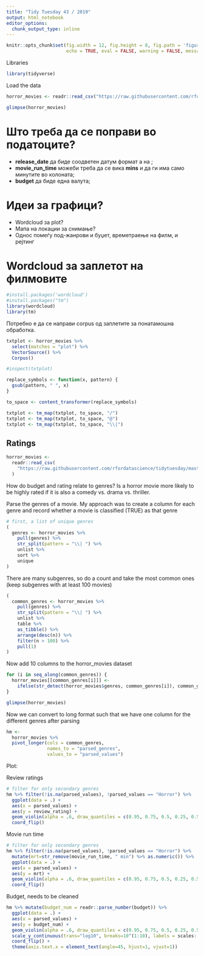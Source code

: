 ```yaml
---
title: "Tidy Tuesday 43 / 2019"
output: html_notebook
editor_options: 
  chunk_output_type: inline
---
```


```r
knitr::opts_chunk$set(fig.width = 12, fig.height = 8, fig.path = 'figures3/',
                      echo = TRUE, eval = FALSE, warning = FALSE, message = FALSE)
```


Libraries

```r
library(tidyverse)
```


Load the data

```r
horror_movies <- readr::read_csv("https://raw.githubusercontent.com/rfordatascience/tidytuesday/master/data/2019/2019-10-22/horror_movies.csv")
```


```r
glimpse(horror_movies)
```

# Што треба да се поправи во податоците?
- **release_date** да биде соодветен датум формат а на **<chr>**;
- **movie_run_time** можеби треба да се вика **mins** и да ги има само минутите во колоната;
- **budget** да биде една валута; 

# Идеи за графици?
- Wordcloud за plot?
- Мапа на локации за снимање?
- Однос помеѓу под-жанрови и буџет, времетраење на филм, и рејтинг 

# Wordcloud за заплетот на филмовите

```r
#install.packages('wordcloud')
#install.packages("tm")
library(wordcloud)
library(tm)
```

Потребно е да се направи corpus од заплетите за понатамошна обработка.

```r
txtplot <- horror_movies %>% 
  select(matches = "plot") %>% 
  VectorSource() %>% 
  Corpus()

#inspect(txtplot)
```

```r

replace_symbols <- function(x, pattern) {
  gsub(pattern, " ", x)
}

to_space <- content_transformer(replace_symbols)

txtplot <- tm_map(txtplot, to_space, "/")
txtplot <- tm_map(txtplot, to_space, "@")
txtplot <- tm_map(txtplot, to_space, "\\|")
```

## Ratings

```r
horror_movies <-
  readr::read_csv(
    "https://raw.githubusercontent.com/rfordatascience/tidytuesday/master/data/2019/2019-10-22/horror_movies.csv"
  )
```

How do budget and rating relate to genres? Is a horror movie more likely to be highly rated if
it is also a comedy vs. drama vs. thriller. 

Parse the genres of a movie. My approach was to create a column for each genre and record whether a movie is classified (TRUE) as that genre

```r
# first, a list of unique genres
(
  genres <- horror_movies %>%
    pull(genres) %>%
    str_split(pattern = "\\| ") %>%
    unlist %>%
    sort %>%
    unique
)
```

There are many subgenres, so do a count and take the most common ones (keep subgenres with at least 100 movies)

```r
(
  common_genres <- horror_movies %>%
    pull(genres) %>%
    str_split(pattern = "\\| ") %>%
    unlist %>%
    table %>%
    as_tibble() %>%
    arrange(desc(n)) %>%
    filter(n > 100) %>%
    pull(1)
)
```

Now add 10 columns to the horror_movies dataset

```r
for (i in seq_along(common_genres)) {
  horror_movies[[common_genres[i]]] <-
    ifelse(str_detect(horror_movies$genres, common_genres[i]), common_genres[i], NA)
}

glimpse(horror_movies)
```

Now we can convert to long format such that we have one column for the different genres after parsing

```r
hm <-
  horror_movies %>% 
  pivot_longer(cols = common_genres,
               names_to = "parsed_genres",
               values_to = "parsed_values")
```

Plot:

Review ratings

```r
# filter for only secondary genres
hm %>% filter(!is.na(parsed_values), !parsed_values == "Horror") %>%
  ggplot(data = .) +
  aes(x = parsed_values) +
  aes(y = review_rating) +
  geom_violin(alpha = .6, draw_quantiles = c(0.95, 0.75, 0.5, 0.25, 0.5), trim = TRUE) +
  coord_flip() 
```

Movie run time

```r
# filter for only secondary genres
hm %>% filter(!is.na(parsed_values), !parsed_values == "Horror") %>%
  mutate(mrt=str_remove(movie_run_time, " min") %>% as.numeric()) %>% 
  ggplot(data = .) +
  aes(x = parsed_values) +
  aes(y = mrt) +
  geom_violin(alpha = .6, draw_quantiles = c(0.95, 0.75, 0.5, 0.25, 0.5), trim = TRUE) +
  coord_flip()
```


Budget, needs to be cleaned

```r
hm %>% mutate(budget_num = readr::parse_number(budget)) %>% 
  ggplot(data = .) +
  aes(x = parsed_values) +
  aes(y = budget_num) +
  geom_violin(alpha = .6, draw_quantiles = c(0.95, 0.75, 0.5, 0.25, 0.5), trim = TRUE) +
  scale_y_continuous(trans="log10", breaks=10^(1:10), labels = scales::dollar_format()) +
  coord_flip() +
  theme(axis.text.x = element_text(angle=45, hjust=1, vjust=1))
```

